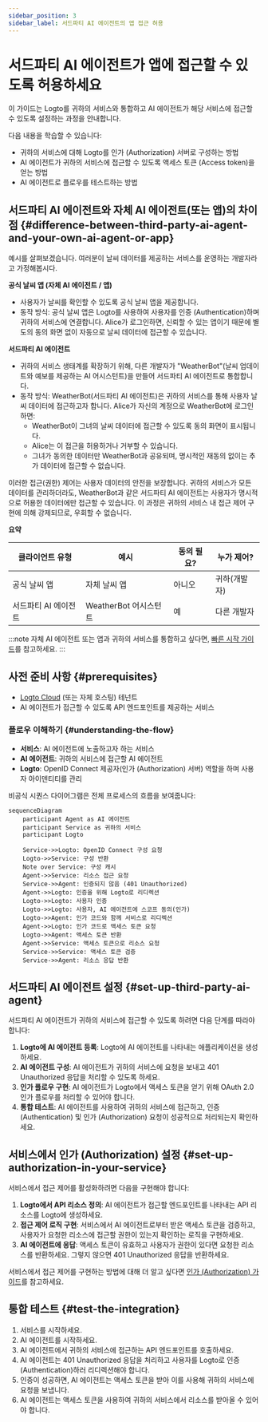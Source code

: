 ```yaml
---
sidebar_position: 3
sidebar_label: 서드파티 AI 에이전트의 앱 접근 허용
---
```



# 서드파티 AI 에이전트가 앱에 접근할 수 있도록 허용하세요

이 가이드는 Logto를 귀하의 서비스와 통합하고 AI 에이전트가 해당 서비스에 접근할 수 있도록 설정하는 과정을 안내합니다.

다음 내용을 학습할 수 있습니다:

- 귀하의 서비스에 대해 Logto를 인가 (Authorization) 서버로 구성하는 방법
- AI 에이전트가 귀하의 서비스에 접근할 수 있도록 액세스 토큰 (Access token)을 얻는 방법
- AI 에이전트로 플로우를 테스트하는 방법

## 서드파티 AI 에이전트와 자체 AI 에이전트(또는 앱)의 차이점 \{#difference-between-third-party-ai-agent-and-your-own-ai-agent-or-app}

예시를 살펴보겠습니다. 여러분이 날씨 데이터를 제공하는 서비스를 운영하는 개발자라고 가정해봅시다.

**공식 날씨 앱 (자체 AI 에이전트 / 앱)**

- 사용자가 날씨를 확인할 수 있도록 공식 날씨 앱을 제공합니다.
- 동작 방식: 공식 날씨 앱은 Logto를 사용하여 사용자를 인증 (Authentication)하며 귀하의 서비스에 연결합니다. Alice가 로그인하면, 신뢰할 수 있는 앱이기 때문에 별도의 동의 화면 없이 자동으로 날씨 데이터에 접근할 수 있습니다.

**서드파티 AI 에이전트**

- 귀하의 서비스 생태계를 확장하기 위해, 다른 개발자가 "WeatherBot"(날씨 업데이트와 예보를 제공하는 AI 어시스턴트)을 만들어 서드파티 AI 에이전트로 통합합니다.
- 동작 방식: WeatherBot(서드파티 AI 에이전트)은 귀하의 서비스를 통해 사용자 날씨 데이터에 접근하고자 합니다. Alice가 자신의 계정으로 WeatherBot에 로그인하면:
  - WeatherBot이 그녀의 날씨 데이터에 접근할 수 있도록 동의 화면이 표시됩니다.
  - Alice는 이 접근을 허용하거나 거부할 수 있습니다.
  - 그녀가 동의한 데이터만 WeatherBot과 공유되며, 명시적인 재동의 없이는 추가 데이터에 접근할 수 없습니다.

이러한 접근(권한) 제어는 사용자 데이터의 안전을 보장합니다. 귀하의 서비스가 모든 데이터를 관리하더라도, WeatherBot과 같은 서드파티 AI 에이전트는 사용자가 명시적으로 허용한 데이터에만 접근할 수 있습니다. 이 과정은 귀하의 서비스 내 접근 제어 구현에 의해 강제되므로, 우회할 수 없습니다.

**요약**

| 클라이언트 유형      | 예시                  | 동의 필요? | 누가 제어?   |
| -------------------- | --------------------- | ---------- | ------------ |
| 공식 날씨 앱         | 자체 날씨 앱          | 아니오     | 귀하(개발자) |
| 서드파티 AI 에이전트 | WeatherBot 어시스턴트 | 예         | 다른 개발자  |

:::note
자체 AI 에이전트 또는 앱과 귀하의 서비스를 통합하고 싶다면, [빠른 시작 가이드](/quick-starts)를 참고하세요.
:::

## 사전 준비 사항 \{#prerequisites}

- [Logto Cloud](https://cloud.logto.io) (또는 자체 호스팅) 테넌트
- AI 에이전트가 접근할 수 있도록 API 엔드포인트를 제공하는 서비스

### 플로우 이해하기 \{#understanding-the-flow}

- **서비스**: AI 에이전트에 노출하고자 하는 서비스
- **AI 에이전트**: 귀하의 서비스에 접근할 AI 에이전트
- **Logto**: OpenID Connect 제공자(인가 (Authorization) 서버) 역할을 하며 사용자 아이덴티티를 관리

비공식 시퀀스 다이어그램은 전체 프로세스의 흐름을 보여줍니다:

```mermaid
sequenceDiagram
    participant Agent as AI 에이전트
    participant Service as 귀하의 서비스
    participant Logto

    Service->>Logto: OpenID Connect 구성 요청
    Logto->>Service: 구성 반환
    Note over Service: 구성 캐시
    Agent->>Service: 리소스 접근 요청
    Service->>Agent: 인증되지 않음 (401 Unauthorized)
    Agent->>Logto: 인증을 위해 Logto로 리디렉션
    Logto->>Logto: 사용자 인증
    Logto->>Logto: 사용자, AI 에이전트에 스코프 동의(인가)
    Logto->>Agent: 인가 코드와 함께 서비스로 리디렉션
    Agent->>Logto: 인가 코드로 액세스 토큰 요청
    Logto->>Agent: 액세스 토큰 반환
    Agent->>Service: 액세스 토큰으로 리소스 요청
    Service->>Service: 액세스 토큰 검증
    Service->>Agent: 리소스 응답 반환
```

## 서드파티 AI 에이전트 설정 \{#set-up-third-party-ai-agent}

서드파티 AI 에이전트가 귀하의 서비스에 접근할 수 있도록 하려면 다음 단계를 따라야 합니다:

1. **Logto에 AI 에이전트 등록**: Logto에 AI 에이전트를 나타내는 애플리케이션을 생성하세요.
2. **AI 에이전트 구성**: AI 에이전트가 귀하의 서비스에 요청을 보내고 401 Unauthorized 응답을 처리할 수 있도록 하세요.
3. **인가 플로우 구현**: AI 에이전트가 Logto에서 액세스 토큰을 얻기 위해 OAuth 2.0 인가 플로우를 처리할 수 있어야 합니다.
4. **통합 테스트**: AI 에이전트를 사용하여 귀하의 서비스에 접근하고, 인증 (Authentication) 및 인가 (Authorization) 요청이 성공적으로 처리되는지 확인하세요.

<ConfigureThirdPartyAiAgent />

## 서비스에서 인가 (Authorization) 설정 \{#set-up-authorization-in-your-service}

서비스에서 접근 제어를 활성화하려면 다음을 구현해야 합니다:

1. **Logto에서 API 리소스 정의**: AI 에이전트가 접근할 엔드포인트를 나타내는 API 리소스를 Logto에 생성하세요.
2. **접근 제어 로직 구현**: 서비스에서 AI 에이전트로부터 받은 액세스 토큰을 검증하고, 사용자가 요청한 리소스에 접근할 권한이 있는지 확인하는 로직을 구현하세요.
3. **AI 에이전트에 응답**: 액세스 토큰이 유효하고 사용자가 권한이 있다면 요청한 리소스를 반환하세요. 그렇지 않으면 401 Unauthorized 응답을 반환하세요.

서비스에서 접근 제어를 구현하는 방법에 대해 더 알고 싶다면 [인가 (Authorization) 가이드](/authorization)를 참고하세요.

## 통합 테스트 \{#test-the-integration}

1. 서비스를 시작하세요.
2. AI 에이전트를 시작하세요.
3. AI 에이전트에서 귀하의 서비스에 접근하는 API 엔드포인트를 호출하세요.
4. AI 에이전트는 401 Unauthorized 응답을 처리하고 사용자를 Logto로 인증 (Authentication)하러 리디렉션해야 합니다.
5. 인증이 성공하면, AI 에이전트는 액세스 토큰을 받아 이를 사용해 귀하의 서비스에 요청을 보냅니다.
6. AI 에이전트는 액세스 토큰을 사용하여 귀하의 서비스에서 리소스를 받아올 수 있어야 합니다.
